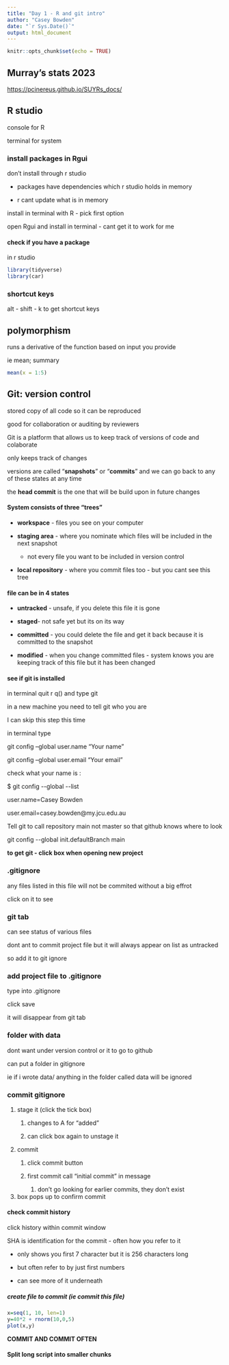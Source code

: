 ```yaml
---
title: "Day 1 - R and git intro"
author: "Casey Bowden"
date: "`r Sys.Date()`"
output: html_document
---
```


```r
knitr::opts_chunk$set(echo = TRUE)
```

## Murray's stats 2023

<https://pcinereus.github.io/SUYRs_docs/>

## R studio

console for R

terminal for system

### install packages in Rgui

don't install through r studio

-   packages have dependencies which r studio holds in memory

-   r cant update what is in memory

install in terminal with R - pick first option

open Rgui and install in terminal - cant get it to work for me

#### check if you have a package

in r studio

```r
library(tidyverse)
library(car)
```

### shortcut keys

alt - shift - k to get shortcut keys

## polymorphism

runs a derivative of the function based on input you provide

ie mean; summary

```r
mean(x = 1:5)
```

## Git: version control

stored copy of all code so it can be reproduced

good for collaboration or auditing by reviewers

Git is a platform that allows us to keep track of versions of code and colaborate

only keeps track of changes

versions are called "**snapshots**" or "**commits**" and we can go back to any of these states at any time

the **head commit** is the one that will be build upon in future changes

#### System consists of three "trees"

-   **workspace** - files you see on your computer

-   **staging area** - where you nominate which files will be included in the next snapshot

    -   not every file you want to be included in version control

-   **local repository** - where you commit files too - but you cant see this tree

#### file can be in 4 states

-   **untracked** - unsafe, if you delete this file it is gone

-   **staged**- not safe yet but its on its way

-   **committed** - you could delete the file and get it back because it is committed to the snapshot

-   **modified** - when you change committed files - system knows you are keeping track of this file but it has been changed

#### see if git is installed

in terminal quit r q() and type git

in a new machine you need to tell git who you are

I can skip this step this time

in terminal type

git config --global user.name "Your name"

git config --global user.email "Your email"

check what your name is :

\$ git config \--global \--list

user.name=Casey Bowden

user.email=casey.bowden\@my.jcu.edu.au

Tell git to call repository main not master so that github knows where to look

git config \--global init.defaultBranch main

**to get git - click box when opening new project**

### .gitignore

any files listed in this file will not be commited without a big effrot

click on it to see

### git tab

can see status of various files

dont ant to commit project file but it will always appear on list as untracked

so add it to git ignore

### add project file to .gitignore

type into .gitignore

click save

it will disappear from git tab

### folder with data

dont want under version control or it to go to github

can put a folder in gitignore

ie if i wrote data/ anything in the folder called data will be ignored

### commit gitignore

1.  stage it (click the tick box)
    1.  changes to A for "added"

    2.  can click box again to unstage it
2.  commit
    1.  click commit button

    2.  first commit call "initial commit" in message

        1.  don't go looking for earlier commits, they don't exist
3.  box pops up to confirm commit

#### check commit history

click history within commit window

SHA is identification for the commit - often how you refer to it

-   only shows you first 7 character but it is 256 characters long

-   but often refer to by just first numbers

-   can see more of it underneath

##### create file to commit (ie commit this file)

```r
x=seq(1, 10, len=1)
y=40*2 + rnorm(10,0,5)
plot(x,y)

```

**COMMIT AND COMMIT OFTEN**

#### Split long script into smaller chunks
